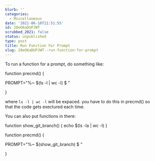 ```yaml
---
blurb: ''
categories:
  - Miscellaneous
date: '2021-06-10T21:51:55'
id: 20eO6aDUPJWT
scrubbed_2021: false
status: unpublished
type: post
title: Run Function For Prompt
slug: 20eO6aDUPJWT--run-function-for-prompt
---
```


To run a function for a prompt, do something like:


function precmd() {

PROMPT="%~ $(ls -l | wc -l)
$ "

}


where `ls -l | wc -l` will be expaced. you have to do this in precmd() so that the code gets exectured each time. 


You can also put functions in there: 


function show_git_branch() {
    echo $(ls -la | wc -l)
}

function precmd() {

PROMPT="%~ $(show_git_branch)
$ "

}
